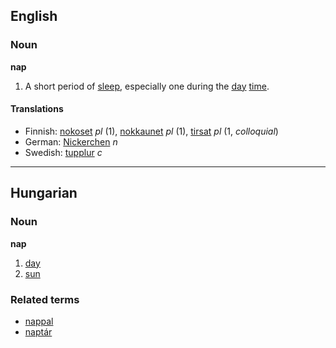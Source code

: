 == English ==
=== Noun ===
'''nap'''

# A short period of [[sleep]], especially one during the [[day]] [[time]].

==== Translations ====
*Finnish: [[nokoset]] ''pl'' (1), [[nokkaunet]] ''pl'' (1), [[tirsat]] ''pl'' (1, ''colloquial'')
*German: [[Nickerchen]] ''n''
*Swedish: [[tupplur]] ''c''

----

==Hungarian==
===Noun===
'''nap'''

#[[day]]
#[[sun]]

===Related terms===
*[[nappal]]
*[[naptár]]